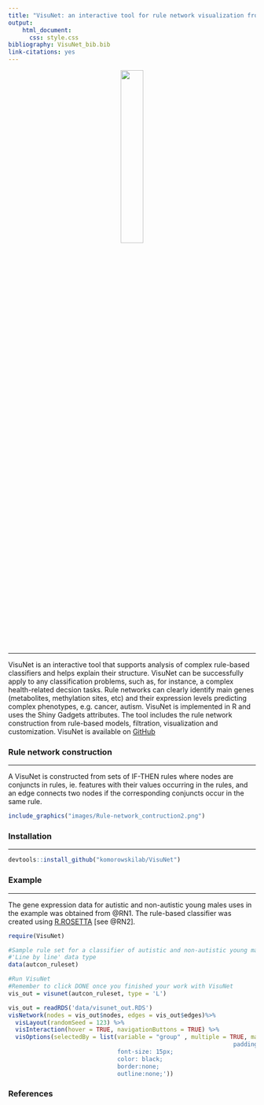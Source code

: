 ```yaml
---
title: "VisuNet: an interactive tool for rule network visualization from rule-based models in R"
output:
    html_document:
      css: style.css
bibliography: VisuNet_bib.bib
link-citations: yes
---
```

<center>
![](images/VisuNet_logo.png){width=30% }
</center>

***

VisuNet is an interactive tool that supports analysis of complex rule-based classifiers and helps explain their structure. VisuNet can be successfully apply to any classification problems, such as, for instance, a complex health-related decsion tasks. Rule networks can clearly identify main genes (metabolites, methylation sites, etc) and their expression levels predicting complex phenotypes, e.g. cancer, autism. VisuNet is implemented in R and uses the Shiny Gadgets attributes. The tool includes the rule network construction from rule-based models, filtration, visualization and customization. VisuNet is available on  [GitHub](https://github.com/komorowskilab/VisuNet.git)



### Rule network construction

***

A VisuNet is constructed from sets of IF-THEN rules where nodes are conjuncts in rules, ie. features with their values occurring in the rules, and an edge connects two nodes if the corresponding conjuncts occur in the same rule. 


```r
include_graphics("images/Rule-network_contruction2.png")
```

### Installation

***

```r
devtools::install_github("komorowskilab/VisuNet")
```


### Example

***

The gene expression data for autistic and non-autistic young males uses in the example was obtained from @RN1. The rule-based classifier was created using [R.ROSETTA](https://github.com/komorowskilab/R.ROSETTA.git) [see @RN2].


```r
require(VisuNet)

#Sample rule set for a classifier of autistic and non-autistic young males
#'Line by line' data type
data(autcon_ruleset)

#Run VisuNet
#Remember to click DONE once you finished your work with VisuNet
vis_out = visunet(autcon_ruleset, type = 'L')
```



```r
vis_out = readRDS('data/visunet_out.RDS')
visNetwork(nodes = vis_out$nodes, edges = vis_out$edges)%>% 
  visLayout(randomSeed = 123) %>%
  visInteraction(hover = TRUE, navigationButtons = TRUE) %>%
  visOptions(selectedBy = list(variable = "group" , multiple = TRUE, main = "Select by decision", style = 'width: 200px; height: 30px;
                                                                padding-left: 80px;
                               font-size: 15px;
                               color: black;
                               border:none;
                               outline:none;'))
```


### References
